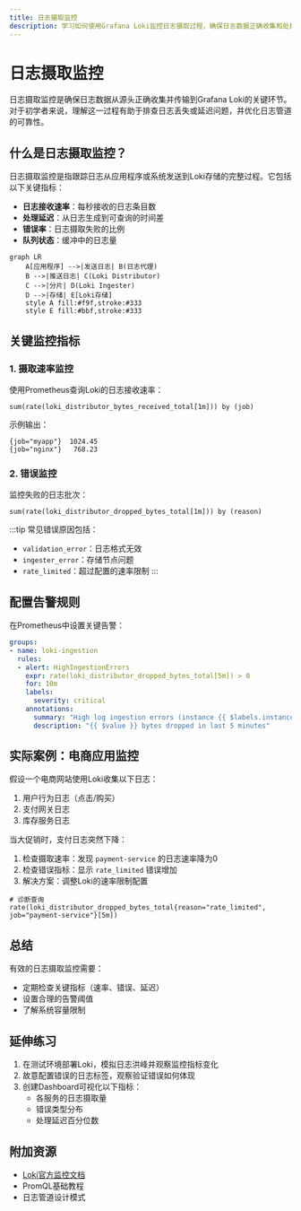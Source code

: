 ```yaml
---
title: 日志摄取监控
description: 学习如何使用Grafana Loki监控日志摄取过程，确保日志数据正确收集和处理。
---
```


# 日志摄取监控

日志摄取监控是确保日志数据从源头正确收集并传输到Grafana Loki的关键环节。对于初学者来说，理解这一过程有助于排查日志丢失或延迟问题，并优化日志管道的可靠性。

## 什么是日志摄取监控？

日志摄取监控是指跟踪日志从应用程序或系统发送到Loki存储的完整过程。它包括以下关键指标：
- **日志接收速率**：每秒接收的日志条目数
- **处理延迟**：从日志生成到可查询的时间差
- **错误率**：日志摄取失败的比例
- **队列状态**：缓冲中的日志量

```mermaid
graph LR
    A[应用程序] -->|发送日志| B(日志代理)
    B -->|推送日志| C(Loki Distributor)
    C -->|分片| D(Loki Ingester)
    D -->|存储| E[Loki存储]
    style A fill:#f9f,stroke:#333
    style E fill:#bbf,stroke:#333
```

## 关键监控指标

### 1. 摄取速率监控

使用Prometheus查询Loki的日志接收速率：

```promql
sum(rate(loki_distributor_bytes_received_total[1m])) by (job)
```

示例输出：
```
{job="myapp"}  1024.45
{job="nginx"}   768.23
```

### 2. 错误监控

监控失败的日志批次：

```promql
sum(rate(loki_distributor_dropped_bytes_total[1m])) by (reason)
```

:::tip
常见错误原因包括：
- `validation_error`：日志格式无效
- `ingester_error`：存储节点问题
- `rate_limited`：超过配置的速率限制
:::

## 配置告警规则

在Prometheus中设置关键告警：

```yaml
groups:
- name: loki-ingestion
  rules:
  - alert: HighIngestionErrors
    expr: rate(loki_distributor_dropped_bytes_total[5m]) > 0
    for: 10m
    labels:
      severity: critical
    annotations:
      summary: "High log ingestion errors (instance {{ $labels.instance }})"
      description: "{{ $value }} bytes dropped in last 5 minutes"
```

## 实际案例：电商应用监控

假设一个电商网站使用Loki收集以下日志：
1. 用户行为日志（点击/购买）
2. 支付网关日志
3. 库存服务日志

当大促销时，支付日志突然下降：

1. 检查摄取速率：发现 `payment-service` 的日志速率降为0
2. 检查错误指标：显示 `rate_limited` 错误增加
3. 解决方案：调整Loki的速率限制配置

```promql
# 诊断查询
rate(loki_distributor_dropped_bytes_total{reason="rate_limited", job="payment-service"}[5m])
```

## 总结

有效的日志摄取监控需要：
- 定期检查关键指标（速率、错误、延迟）
- 设置合理的告警阈值
- 了解系统容量限制

## 延伸练习

1. 在测试环境部署Loki，模拟日志洪峰并观察监控指标变化
2. 故意配置错误的日志标签，观察验证错误如何体现
3. 创建Dashboard可视化以下指标：
   - 各服务的日志摄取量
   - 错误类型分布
   - 处理延迟百分位数

## 附加资源

- [Loki官方监控文档](https://grafana.com/docs/loki/latest/operations/monitoring/)
- PromQL基础教程
- 日志管道设计模式